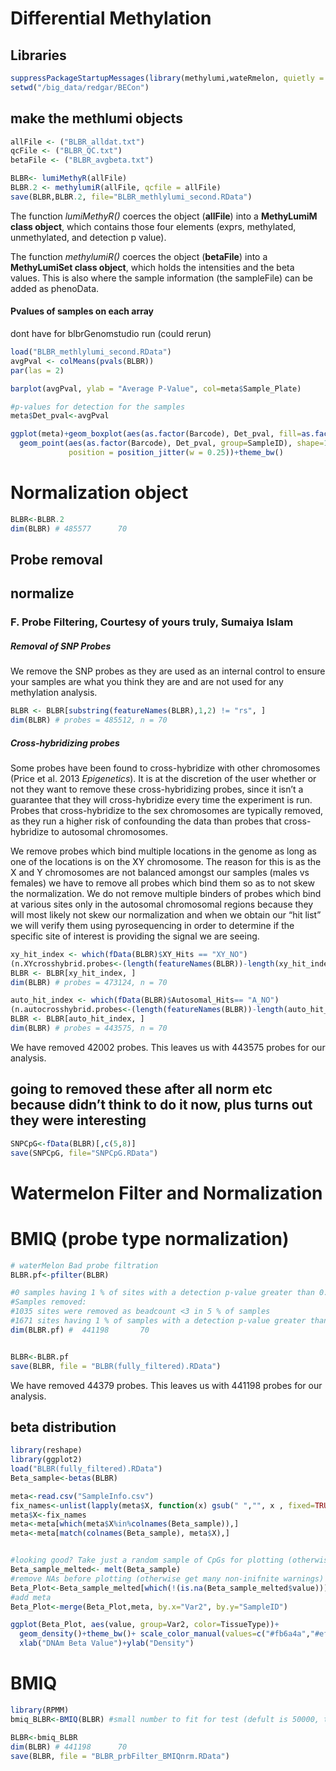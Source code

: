 Differential Methylation
========================================================
  
## Libraries
```r
suppressPackageStartupMessages(library(methylumi,wateRmelon, quietly = TRUE))
setwd("/big_data/redgar/BECon")
```


## make the methlumi objects
```r
allFile <- ("BLBR_alldat.txt") 
qcFile <- ("BLBR_QC.txt")
betaFile <- ("BLBR_avgbeta.txt") 

BLBR<- lumiMethyR(allFile)
BLBR.2 <- methylumiR(allFile, qcfile = allFile)
save(BLBR,BLBR.2, file="BLBR_methlylumi_second.RData")
```


The function *lumiMethyR()* coerces the object (**allFile**) into a **MethyLumiM class object**, which contains those four elements (exprs, methylated, unmethylated, and detection p value).

The function *methylumiR()* coerces the object (**betaFile**) into a **MethyLumiSet class object**, which holds the intensities and the beta values.  This is also where the sample information (the sampleFile) can be added as phenoData.


#### Pvalues of samples on each array

dont have for blbrGenomstudio run (could rerun)
```r
load("BLBR_methlylumi_second.RData")
avgPval <- colMeans(pvals(BLBR))
par(las = 2)

barplot(avgPval, ylab = "Average P-Value", col=meta$Sample_Plate) 

#p-values for detection for the samples
meta$Det_pval<-avgPval

ggplot(meta)+geom_boxplot(aes(as.factor(Barcode), Det_pval, fill=as.factor(Barcode)))+
  geom_point(aes(as.factor(Barcode), Det_pval, group=SampleID), shape=19, color="grey70",
             position = position_jitter(w = 0.25))+theme_bw()
```


# Normalization object
```r
BLBR<-BLBR.2
dim(BLBR) # 485577      70 
```


## Probe removal
## normalize


### F. Probe Filtering, Courtesy of yours truly, Sumaiya Islam 

##### Removal of SNP Probes
We remove the SNP probes as they are used as an internal control to ensure your samples are what you think they are and are not used for any methylation analysis.

```r
BLBR <- BLBR[substring(featureNames(BLBR),1,2) != "rs", ]
dim(BLBR) # probes = 485512, n = 70
```


##### Cross-hybridizing probes

Some probes have been found to cross-hybridize with other chromosomes (Price et al. 2013 *Epigenetics*).  It is at the discretion of the user whether or not they want to remove these cross-hybridizing probes, since it isn't a guarantee that they will cross-hybridize every time the experiment is run.  Probes that cross-hybridize to the sex chromosomes are typically removed, as they run a higher risk of confounding the data than probes that cross-hybridize to autosomal chromosomes.  

We remove probes which bind multiple locations in the genome as long as one of the locations is on the XY chromosome. The reason for this is as the X and Y chromosomes are not balanced amongst our samples (males vs females) we have to remove all probes which bind them so as to not skew the normalization. We do not remove multiple binders of probes which bind at various sites only in the autosomal chromosomal regions because they will most likely not skew our normalization and when we obtain our "hit list" we will verify them using pyrosequencing in order to determine if the specific site of interest is providing the signal we are seeing.

```r
xy_hit_index <- which(fData(BLBR)$XY_Hits == "XY_NO")
(n.XYcrosshybrid.probes<-(length(featureNames(BLBR))-length(xy_hit_index)))
BLBR <- BLBR[xy_hit_index, ] 
dim(BLBR) # probes = 473124, n = 70

auto_hit_index <- which(fData(BLBR)$Autosomal_Hits== "A_NO")
(n.autocrosshybrid.probes<-(length(featureNames(BLBR))-length(auto_hit_index)))
BLBR <- BLBR[auto_hit_index, ] 
dim(BLBR) # probes = 443575, n = 70
```

We have removed 42002 probes. This leaves us with 443575 probes for our analysis.


## going to removed these after all norm etc because didn't think to do it now, plus turns out they were interesting
```r
SNPCpG<-fData(BLBR)[,c(5,8)]
save(SNPCpG, file="SNPCpG.RData")
```




# Watermelon Filter and Normalization
# BMIQ (probe type normalization)


```r
# waterMelon Bad probe filtration
BLBR.pf<-pfilter(BLBR)

#0 samples having 1 % of sites with a detection p-value greater than 0.05 were removed 
#Samples removed:  
#1035 sites were removed as beadcount <3 in 5 % of samples 
#1671 sites having 1 % of samples with a detection p-value greater than 0.05 were removed 
dim(BLBR.pf) #  441198       70 


BLBR<-BLBR.pf
save(BLBR, file = "BLBR(fully_filtered).RData")
```

We have removed 44379 probes. This leaves us with 441198 probes for our analysis.


## beta distribution
```r
library(reshape)
library(ggplot2)
load("BLBR(fully_filtered).RData")
Beta_sample<-betas(BLBR)

meta<-read.csv("SampleInfo.csv")
fix_names<-unlist(lapply(meta$X, function(x) gsub(" ","", x , fixed=TRUE)))
meta$X<-fix_names
meta<-meta[which(meta$X%in%colnames(Beta_sample)),]
meta<-meta[match(colnames(Beta_sample), meta$X),]


#looking good? Take just a random sample of CpGs for plotting (otherwise so slow)
Beta_sample_melted<- melt(Beta_sample)
#remove NAs before plotting (otherwise get many non-inifnite warnings)
Beta_Plot<-Beta_sample_melted[which(!(is.na(Beta_sample_melted$value))),]
#add meta
Beta_Plot<-merge(Beta_Plot,meta, by.x="Var2", by.y="SampleID")

ggplot(Beta_Plot, aes(value, group=Var2, color=TissueType))+
  geom_density()+theme_bw()+ scale_color_manual(values=c("#fb6a4a","#ef3b2c","#cb181d","cornflowerblue"), name="Tissue")+
  xlab("DNAm Beta Value")+ylab("Density")

```


# BMIQ
```r
library(RPMM)
bmiq_BLBR<-BMIQ(BLBR) #small number to fit for test (defult is 50000, tested with nfit=100)

BLBR<-bmiq_BLBR
dim(BLBR) # 441198      70 
save(BLBR, file = "BLBR_prbFilter_BMIQnrm.RData")
```

